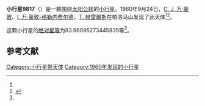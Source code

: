{{Infobox planet
| bgcolour = #FFFFC0
| name = 9817 Thersander
| symbol = 
| image = 
| caption = 
| discovery = yes
| discovery_ref = 
| discoverer = [[C._J._万·豪敦|C. J. 万·豪敦]]、[[I._万·豪敦-格勒内费尔德|I. 万·豪敦-格勒内费尔德]]、[[T._赫雷爾斯|T. 赫雷爾斯]]
| discovery_site = [[帕洛马山|帕洛马山]] 
| discovered = 1960年9月24日
| designations = yes
| mp_name = 
| named_after = 
| alt_names = 6540 P-L/ 1991 HV2 / 1996 RB33
| mp_category = [[特洛伊小行星|特洛伊小行星]]
| orbit_ref = <ref name="a">[http://ssd.jpl.nasa.gov/sbdb.cgi?sstr=9817 9817 Thersander] {{Wayback|url=http://ssd.jpl.nasa.gov/sbdb.cgi?sstr=9817 |date=20170422130212 }}，小行星數據庫瀏覽器（JPL Small-Body Database Browser）－[[美国国家航空航天局|美国国家航空航天局]]喷气推进实验室</ref>
| epoch = 2456400.5 (2013年4月18日更新)
| aphelion = {{convert|5.506540273498784|AU|km|3|abbr=on|lk=out}}
| perihelion = {{convert|5.062011853507257|AU|km|3|abbr=on}}
| semimajor = {{convert|5.284276063503021|AU|km|3|abbr=on}}
| eccentricity = 0.04206143
| period = 4436.869693 [[日|日]]<br />12.15[[儒略年|儒略年]]
| avg_speed = 
| inclination = 9.159807014394291
| asc_node = 24.40250015625676
| mean_anomaly = 
| arg_peri = 83.96095273445835
| satellites = 
| physical_characteristics = yes
| dimensions = 
| mass = 
| density = 
| surface_grav = 
| escape_velocity = 
| sidereal_day = 
| axial_tilt = 
| pole_ecliptic_lat = 
| pole_ecliptic_lon = 
| albedo = 
| temperatures= 
| temp_name1 = 
| mean_temp_1 = 
| max_temp_1 = 
| temp_name2 = 
| max_temp_2 = 
| spectral_type = 
| abs_magnitude = 83.96095273445835
}}

'''小行星9817'''（{{lang-en|9817 Thersander}}）是一颗围绕[[太阳|太阳]][[公转|公转]]的[[小行星|小行星]]。1960年9月24日，[[C._J._万·豪敦|C. J. 万·豪敦]]、[[I._万·豪敦-格勒内费尔德|I. 万·豪敦-格勒内费尔德]]、[[T._赫雷爾斯|T. 赫雷爾斯]]在帕洛马山发现了此天体<ref name="a" /><ref>{{cite news|title=小行星列表|url=http://cfa-www.harvard.edu/iau/lists/NumberedMPs.txt|accessdate=2013-07-08|newspaper=哈佛大学|archive-date=2008-05-17|archive-url=https://web.archive.org/web/20080517010638/http://cfa-www.harvard.edu/iau/lists/NumberedMPs.txt|dead-url=no}}</ref>。

这颗小行星的[[绝对星等|绝对星等]]为83.96095273445835等<ref name="a" />。

==参考文献==
{{reflist}}
{{Minor Planet Number|[[小行星9816|小行星9816]]|[[小行星9818|小行星9818]]}}

{{小天体}}

[[Category:小行星带天体|Category:小行星带天体]]
[[Category:1960年发现的小行星|Category:1960年发现的小行星]]

{{asteroid-stub}}